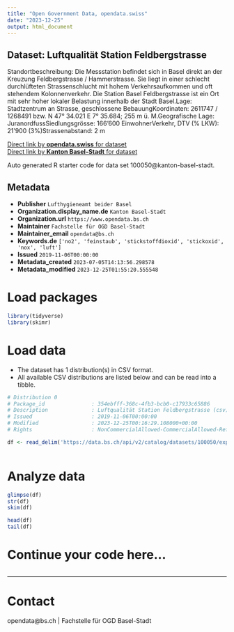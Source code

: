 ```yaml
---
title: "Open Government Data, opendata.swiss"
date: "2023-12-25"
output: html_document
---
```


## Dataset: Luftqualität Station Feldbergstrasse

Standortbeschreibung: Die Messstation befindet sich in Basel direkt an der Kreuzung Feldbergstrasse / Hammerstrasse. Sie liegt in einer schlecht durchlüfteten Strassenschlucht mit hohem Verkehrsaufkommen und oft stehendem Kolonnenverkehr. Die Station Basel Feldbergstrasse ist ein Ort mit sehr hoher lokaler Belastung innerhalb der Stadt Basel.Lage: Stadtzentrum an Strasse, geschlossene BebauungKoordinaten: 2611747 / 1268491 bzw. N 47° 34.021 E 7° 35.684; 255 m ü. M.Geografische Lage: JuranordfussSiedlungsgrösse: 166'600 EinwohnerVerkehr, DTV (% LKW): 21'900 (3%)Strassenabstand: 2 m

[Direct link by **opendata.swiss** for dataset](https://opendata.swiss/de/dataset/luftqualitat-station-feldbergstrasse)<br>
[Direct link by **Kanton Basel-Stadt** for dataset](https://data.bs.ch/explore/dataset/100050/)

Auto generated R starter code for data set 100050@kanton-basel-stadt.

## Metadata

- **Publisher** `Lufthygieneamt beider Basel`
- **Organization.display_name.de** `Kanton Basel-Stadt`
- **Organization.url** `https://www.opendata.bs.ch`
- **Maintainer** `Fachstelle für OGD Basel-Stadt`
- **Maintainer_email** `opendata@bs.ch`
- **Keywords.de** `['no2', 'feinstaub', 'stickstoffdioxid', 'stickoxid', 'nox', 'luft']`
- **Issued** `2019-11-06T00:00:00`
- **Metadata_created** `2023-07-05T14:13:56.298578`
- **Metadata_modified** `2023-12-25T01:55:20.555548`


# Load packages

```r

library(tidyverse)
library(skimr)

```

# Load data

-   The dataset has 1 distribution(s) in CSV format.
-   All available CSV distributions are listed below and can be read into a tibble.

```r

# Distribution 0
# Package_id               : 354ebfff-368c-4fb3-bcb0-c17933c65886
# Description              : Luftqualität Station Feldbergstrasse (csv)
# Issued                   : 2019-11-06T00:00:00
# Modified                 : 2023-12-25T00:16:29.108000+00:00
# Rights                   : NonCommercialAllowed-CommercialAllowed-ReferenceRequired

df <- read_delim('https://data.bs.ch/api/v2/catalog/datasets/100050/exports/csv')



```

# Analyze data

```r

glimpse(df)
str(df)
skim(df)

head(df)
tail(df)

```

# Continue your code here...

```r

```

------------------------------------------------------------------------

# Contact

opendata@bs.ch | Fachstelle für OGD Basel-Stadt
